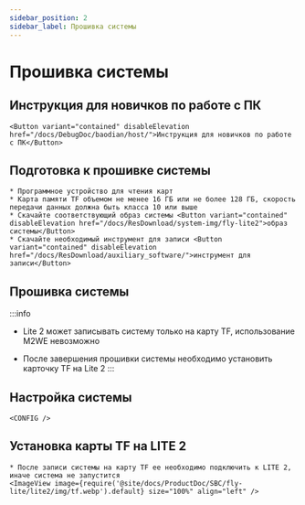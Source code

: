 ```yaml
---
sidebar_position: 2
sidebar_label: Прошивка системы
---
```







# Прошивка системы

## Инструкция для новичков по работе с ПК

    <Button variant="contained" disableElevation href="/docs/DebugDoc/baodian/host/">Инструкция для новичков по работе с ПК</Button>

## Подготовка к прошивке системы

    * Программное устройство для чтения карт
    * Карта памяти TF объемом не менее 16 ГБ или не более 128 ГБ, скорость передачи данных должна быть класса 10 или выше
    * Скачайте соответствующий образ системы <Button variant="contained" disableElevation href="/docs/ResDownload/system-img/fly-lite2">образ системы</Button>
    * Скачайте необходимый инструмент для записи <Button variant="contained" disableElevation href="/docs/ResDownload/auxiliary_software/">инструмент для записи</Button>

## Прошивка системы

:::info
* Lite 2 может записывать систему только на карту TF, использование M2WE невозможно
* После завершения прошивки системы необходимо установить карточку TF на Lite 2
:::

    <TF />

            

## Настройка системы

    <CONFIG />


## Установка карты TF на LITE 2

    * После записи системы на карту TF ее необходимо подключить к LITE 2, иначе система не запустится
    <ImageView image={require('@site/docs/ProductDoc/SBC/fly-lite/lite2/img/tf.webp').default} size="100%" align="left" />  
